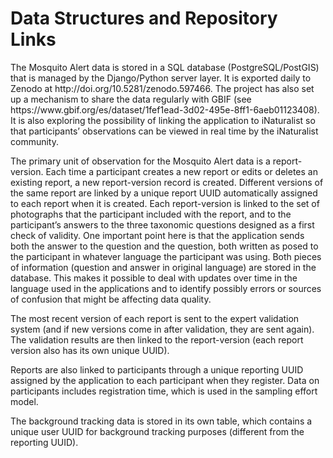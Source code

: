 # Data Structures and Repository Links

The Mosquito Alert data is stored in a SQL database (PostgreSQL/PostGIS) that is managed by the Django/Python server layer. It is exported daily to Zenodo at http://doi.org/10.5281/zenodo.597466. The project has also set up a mechanism to share the data regularly with GBIF (see https://www.gbif.org/es/dataset/1fef1ead-3d02-495e-8ff1-6aeb01123408). It is also exploring the possibility of linking the application to iNaturalist so that participants’ observations can be viewed in real time by the iNaturalist community. 

The primary unit of observation for the Mosquito Alert data is a report-version. Each time a participant creates a new report or edits or deletes an existing report, a new report-version record is created. Different versions of the same report are linked by a unique report UUID automatically assigned to each report when it is created.
Each report-version is linked to the set of photographs that the participant included with the report, and to the participant’s answers to the three taxonomic questions designed as a first check of validity. One important point here is that the application sends both the answer to the question and the question, both written as posed to the participant in whatever language the participant was using. Both pieces of information (question and answer in original language) are stored in the database. This makes it possible to deal with updates over time in the language used in the applications and to identify possibly errors or sources of confusion that might be affecting data quality.

The most recent version of each report is sent to the expert validation system (and if new versions come in after validation, they are sent again). The validation results are then linked to the report-version (each report version also has its own unique UUID).

Reports are also linked to participants through a unique reporting UUID assigned by the application to each participant when they register. Data on participants includes registration time, which is used in the sampling effort model.

The background tracking data is stored in its own table, which contains a unique user UUID for background tracking purposes (different from the reporting UUID).

